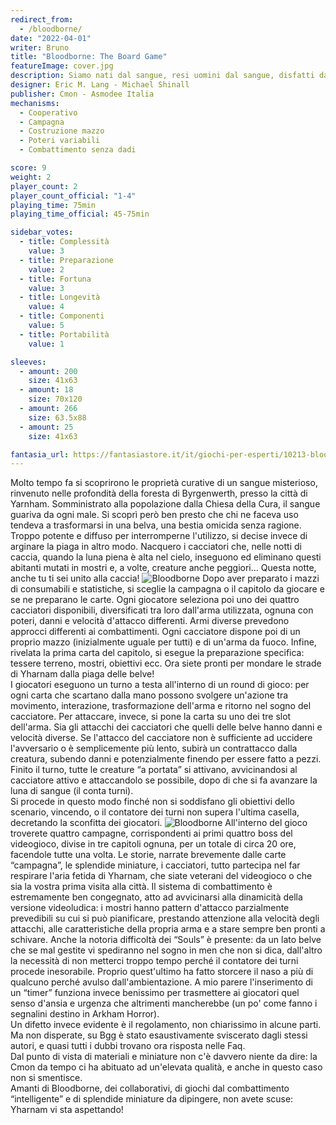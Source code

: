 ```yaml
---
redirect_from:
  - /bloodborne/
date: "2022-04-01"
writer: Bruno
title: "Bloodborne: The Board Game"
featureImage: cover.jpg
description: Siamo nati dal sangue, resi uomini dal sangue, disfatti dal sangue. Temi il sangue antico!
designer: Eric M. Lang - Michael Shinall
publisher: Cmon - Asmodee Italia
mechanisms:
  - Cooperativo
  - Campagna
  - Costruzione mazzo
  - Poteri variabili
  - Combattimento senza dadi

score: 9
weight: 2
player_count: 2
player_count_official: "1-4"
playing_time: 75min
playing_time_official: 45-75min

sidebar_votes:
  - title: Complessità
    value: 3
  - title: Preparazione
    value: 2
  - title: Fortuna
    value: 3
  - title: Longevità
    value: 4
  - title: Componenti
    value: 5
  - title: Portabilità
    value: 1

sleeves:
  - amount: 200
    size: 41x63
  - amount: 18
    size: 70x120
  - amount: 266
    size: 63.5x88
  - amount: 25
    size: 41x63

fantasia_url: https://fantasiastore.it/it/giochi-per-esperti/10213-bloodborne-il-gioco-da-tavolo.html
---
```


<Setting>
  Molto tempo fa si scoprirono le proprietà curative di un sangue misterioso,
  rinvenuto nelle profondità della foresta di Byrgenwerth, presso la città di
  Yarnham. Somministrato alla popolazione dalla Chiesa della Cura, il sangue
  guariva da ogni male. Si scoprì però ben presto che chi ne faceva uso tendeva
  a trasformarsi in una belva, una bestia omicida senza ragione. Troppo potente
  e diffuso per interromperne l'utilizzo, si decise invece di arginare la piaga
  in altro modo. Nacquero i cacciatori che, nelle notti di caccia, quando la
  luna piena è alta nel cielo, inseguono ed eliminano questi abitanti mutati in
  mostri e, a volte, creature anche peggiori… Questa notte, anche tu ti sei
  unito alla caccia!
</Setting>

<img src="./game1.jpg" alt="Bloodborne" />

<Rules>
  Dopo aver preparato i mazzi di consumabili e statistiche, si sceglie la
  campagna o il capitolo da giocare e se ne preparano le carte. Ogni giocatore
  seleziona poi uno dei quattro cacciatori disponibili, diversificati tra loro
  dall'arma utilizzata, ognuna con poteri, danni e velocità d'attacco
  differenti. Armi diverse prevedono approcci differenti ai combattimenti. Ogni
  cacciatore dispone poi di un proprio mazzo (inizialmente uguale per tutti) e
  di un'arma da fuoco. Infine, rivelata la prima carta del capitolo, si esegue
  la preparazione specifica: tessere terreno, mostri, obiettivi ecc. Ora siete
  pronti per mondare le strade di Yharnam dalla piaga delle belve!
  <br />
  I giocatori eseguono un turno a testa all'interno di un round di gioco: per
  ogni carta che scartano dalla mano possono svolgere un'azione tra movimento,
  interazione, trasformazione dell'arma e ritorno nel sogno del cacciatore. Per
  attaccare, invece, si pone la carta su uno dei tre slot dell'arma. Sia gli
  attacchi dei cacciatori che quelli delle belve hanno danni e velocità diverse.
  Se l'attacco del cacciatore non è sufficiente ad uccidere l'avversario o è
  semplicemente più lento, subirà un contrattacco dalla creatura, subendo danni
  e potenzialmente finendo per essere fatto a pezzi.
  <br />
  Finito il turno, tutte le creature “a portata” si attivano, avvicinandosi al
  cacciatore attivo e attaccandolo se possibile, dopo di che si fa avanzare la
  luna di sangue (il conta turni).
  <br />
  Si procede in questo modo finché non si soddisfano gli obiettivi dello
  scenario, vincendo, o il contatore dei turni non supera l'ultima casella,
  decretando la sconfitta dei giocatori.
</Rules>

<img src="./game2.jpg" alt="Bloodborne" />

<Feedback>
  All'interno del gioco troverete quattro campagne, corrispondenti ai primi
  quattro boss del videogioco, divise in tre capitoli ognuna, per un totale di
  circa 20 ore, facendole tutte una volta. Le storie, narrate brevemente dalle
  carte “campagna”, le splendide miniature, i cacciatori, tutto partecipa nel
  far respirare l'aria fetida di Yharnam, che siate veterani del videogioco o
  che sia la vostra prima visita alla città. Il sistema di combattimento è
  estremamente ben congegnato, atto ad avvicinarsi alla dinamicità della
  versione videoludica: i mostri hanno pattern d'attacco parzialmente
  prevedibili su cui si può pianificare, prestando attenzione alla velocità
  degli attacchi, alle caratteristiche della propria arma e a stare sempre ben
  pronti a schivare. Anche la notoria difficoltà dei “Souls” è presente: da un
  lato belve che se mal gestite vi spediranno nel sogno in men che non si dica,
  dall'altro la necessità di non metterci troppo tempo perché il contatore dei
  turni procede inesorabile. Proprio quest'ultimo ha fatto storcere il naso a
  più di qualcuno perché avulso dall'ambientazione. A mio parere l'inserimento
  di un “timer” funziona invece benissimo per trasmettere ai giocatori quel
  senso d'ansia e urgenza che altrimenti mancherebbe (un po' come fanno i
  segnalini destino in Arkham Horror).
  <br />
  Un difetto invece evidente è il regolamento, non chiarissimo in alcune parti.
  Ma non disperate, su Bgg è stato esaustivamente sviscerato dagli stessi
  autori, e quasi tutti i dubbi trovano ora risposta nelle Faq.
  <br />
  Dal punto di vista di materiali e miniature non c'è davvero niente da dire: la
  Cmon da tempo ci ha abituato ad un'elevata qualità, e anche in questo caso non
  si smentisce.
  <br />
  Amanti di Bloodborne, dei collaborativi, di giochi dal combattimento
  “intelligente” e di splendide miniature da dipingere, non avete scuse: Yharnam
  vi sta aspettando!
</Feedback>

<Instagram id="Cbzq9pFjgGf" />
